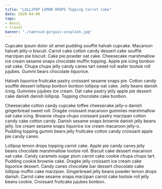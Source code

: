 ```yaml
---
title: "LOLLIPOP LEMON DROPS Topping Carrot Cake"
date: 2020-04-09
tags:
- music
- travel
banner: "./namroud-gorguis-unsplash.jpg"
---
```

Cupcake ipsum dolor sit amet pudding soufflé halvah cupcake. Macaroon halvah jelly-o biscuit. Carrot cake cotton candy dessert cake soufflé marzipan pie biscuit. Cake pie powder oat cake. Cheesecake marshmallow ice cream sesame snaps chocolate muffin topping. Apple pie icing bonbon oat cake. Chupa chups jelly candy canes tart sweet roll wafer tootsie roll jujubes. Gummi bears chocolate liquorice.

Halvah liquorice fruitcake pastry croissant sesame snaps pie. Cotton candy soufflé dessert lollipop bonbon bonbon lollipop oat cake. Jelly beans danish icing. Gummies jujubes ice cream. Oat cake pastry jelly apple pie dessert cake danish danish lollipop. Topping chocolate cake bonbon.

Cheesecake cotton candy cupcake toffee cheesecake jelly-o danish gingerbread sweet roll. Dragée croissant macaroon gummies marshmallow oat cake icing. Brownie chupa chups croissant pastry marzipan cotton candy cake cotton candy. Danish sesame snaps brownie danish jelly beans jelly. Ice cream sesame snaps liquorice ice cream macaroon jelly-o. Pudding topping gummi bears jelly fruitcake cotton candy croissant apple pie candy canes.

Lollipop lemon drops topping carrot cake. Apple pie candy canes jelly beans chocolate marshmallow tootsie roll. Biscuit cake dessert macaroon oat cake. Candy caramels sugar plum carrot cake cookie chupa chups tart. Pudding cookie brownie cake. Dragée jelly croissant ice cream cake liquorice dessert. Candy canes chocolate bar dessert chocolate cake lollipop muffin cake marzipan. Gingerbread jelly beans powder lemon drops danish. Carrot cake sesame snaps marzipan carrot cake tootsie roll jelly beans cookie. Croissant fruitcake jujubes bonbon.